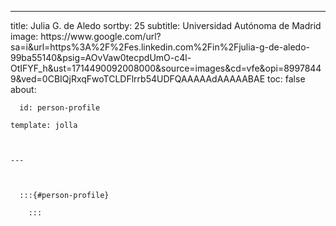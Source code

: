 ---
title: Julia G. de Aledo
sortby: 25
subtitle: Universidad Autónoma de Madrid
image: https://www.google.com/url?sa=i&url=https%3A%2F%2Fes.linkedin.com%2Fin%2Fjulia-g-de-aledo-99ba55140&psig=AOvVaw0tecpdUmO-c4l-OtIFYF_h&ust=1714490092008000&source=images&cd=vfe&opi=89978449&ved=0CBIQjRxqFwoTCLDFlrrb54UDFQAAAAAdAAAAABAE
toc: false
about:

      id: person-profile

    template: jolla

    

    ---

      

      :::{#person-profile}

        :::

